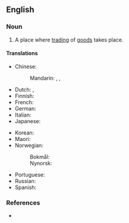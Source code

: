 ==English==
{{wikipedia}}

===Noun===
{{en-noun}}

# A place where [[trading]] of [[goods]] takes place.
#: {{ux|en|He runs a small '''trading post''' in the vicinity of New Hampshire.}}

====Translations====
{{trans-top|place where trading of goods takes place}}
* Chinese:
*: Mandarin: {{t|cmn|貿易站|sc=Hani}}, {{t|cmn|贸易站|tr=màoyìzhàn|sc=Hani}}, {{t|cmn|交易站|tr=jiāoyìzhàn|sc=Hani}}
* Dutch: {{t+|nl|handelspost|c}}, {{t|nl|handelsplaats|m|f}}
* Finnish: {{t+|fi|kauppapaikka}}
* French: {{t+|fr|comptoir|m}}
* German: {{t-needed|de}}
* Italian: {{t|it|base commerciale|f}}
* Japanese: {{t-needed|ja}}
{{trans-mid}}
* Korean: {{t-needed|ko}}
* Maori: {{t|mi|wharehokohoko}}
* Norwegian:
*: Bokmål: {{t|nb|handelspost|m}}
*: Nynorsk: {{t|nn|handelspost|m}}
* Portuguese: {{t|pt|[[entreposto]] [[comercial]]|m}}
* Russian: {{t-needed|ru}}
* Spanish: {{t|es|puesto comercial|m}}
{{trans-bottom}}

===References===
* {{R:Lexico}}